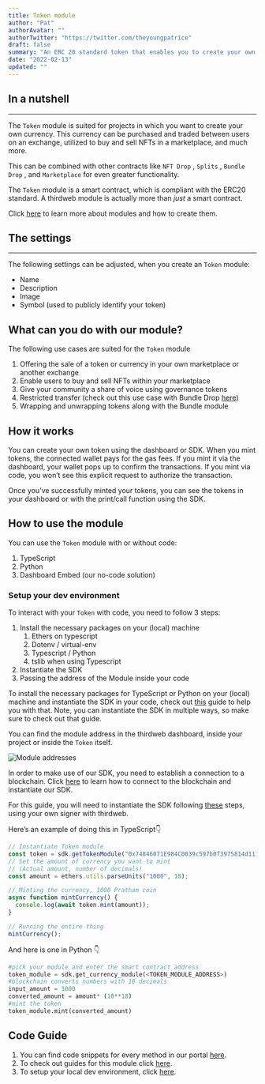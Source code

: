```yaml
---
title: Token module
author: "Pat"
authorAvatar: ""
authorTwitter: "https://twitter.com/theyoungpatrice"
draft: false
summary: "An ERC 20 standard token that enables you to create your own crypto token or currency"
date: "2022-02-13"
updated: ""
---
```


## In a nutshell

---

The `Token` module is suited for projects in which you want to create your own currency. This currency can be purchased and traded between users on an exchange, utilized to buy and sell NFTs in a marketplace, and much more.

This can be combined with other contracts like `NFT Drop` , `Splits` , `Bundle Drop` , and `Marketplace` for even greater functionality.

The `Token` module is a smart contract, which is compliant with the ERC20 standard. A thirdweb module is actually more than _just_ a smart contract.

Click [here](/learn/modules) to learn more about modules and how to create them.

## The settings

---

The following settings can be adjusted, when you create an `Token` module:

- Name
- Description
- Image
- Symbol (used to publicly identify your token)

## What can you do with our module?

The following use cases are suited for the `Token` module

1. Offering the sale of a token or currency in your own marketplace or another exchange
2. Enable users to buy and sell NFTs within your marketplace
3. Give your community a share of voice using governance tokens
4. Restricted transfer (check out this use case with Bundle Drop [here](/guides/make-your-nft-non-transferable))
5. Wrapping and unwrapping tokens along with the Bundle module

## How it works

You can create your own token using the dashboard or SDK. When you mint tokens, the connected wallet pays for the gas fees. If you mint it via the dashboard, your wallet pops up to confirm the transactions. If you mint via code, you won’t see this explicit request to authorize the transaction.

Once you’ve successfully minted your tokens, you can see the tokens in your dashboard or with the print/call function using the SDK.

## How to use the module

You can use the `Token` module with or without code:

1. TypeScript
2. Python
3. Dashboard Embed (our no-code solution)

### Setup your dev environment

To interact with your `Token` with code, you need to follow 3 steps:

1. Install the necessary packages on your (local) machine
   1. Ethers on typescript
   2. Dotenv / virtual-env
   3. Typescript / Python
   4. tslib when using Typescript
2. Instantiate the SDK
3. Passing the address of the Module inside your code

To install the necessary packages for TypeScript or Python on your (local) machine and instantiate the SDK in your code, check out [this](/guides/sdk-guide) guide to help you with that. Note, you can instantiate the SDK in multiple ways, so make sure to check out that guide.

You can find the module address in the thirdweb dashboard, inside your project or inside the `Token` itself.

![Module addresses](/assets/portal/learn/token-module/modules.png)

In order to make use of our SDK, you need to establish a connection to a blockchain. Click [here](learn/connect-to-blockchain) to learn how to connect to the blockchain and instantiate our SDK.

For this guide, you will need to instantiate the SDK following [these](/learn/connect-to-blockchain#using-your-own-signer-with-thirdweb) steps, using your own signer with thirdweb.

Here’s an example of doing this in TypeScript👇

```jsx
// Instantiate Token module
const token = sdk.getTokenModule("0x74846071E984C0039c597b0f3975814d111eF5F6");
// Set the amount of currency you want to mint
// (Actual amount, number of decimals)
const amount = ethers.utils.parseUnits("1000", 18);

// Minting the currency, 1000 Pratham coin
async function mintCurrency() {
  console.log(await token.mint(amount));
}

// Running the entire thing
mintCurrency();
```

And here is one in Python 👇

```python
#pick your module and enter the smart contract address
token_module = sdk.get_currency_module(<TOKEN_MODULE_ADDRESS>)
#blockchain converts numbers with 18 decimals
input_amount = 1000
converted_amount = amount* (10**18)
#mint the token
token_module.mint(converted_amount)
```

## Code Guide

1. You can find code snippets for every method in our portal [here](/learn/code-examples/token).
2. To check out guides for this module click [here](/guides/token).
3. To setup your local dev environment, click [here](/guides/sdk-guide).

<MdxNavigation>
  <MdxNavigationItem
    href="/learn/modules/nft-drop"
    title="NFT Drop"
  />
  <MdxNavigationItem href="/learn/modules/marketplace" title="Marketplace" next />
</MdxNavigation>
